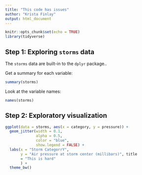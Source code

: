 ```yaml
---
title: "This code has issues"
author: "Krista Finlay"
output: html_document
---
```


```r
knitr::opts_chunk$set(echo = TRUE)
library(tidyverse)
```

## Step 1: Exploring `storms` data

The `storms` data are built-in to the `dplyr` package..

Get a summary for each variable: 
```r
summary(storms)
```

Look at the variable names: 
```r
names(storms)
```

## Step 2: Exploratory visualization

```r
ggplot(data = storms, aes(x = category, y = pressure)) +
  geom_jitter(width = 0.1, 
              alpha = 0.5,
              color = "blue",
              show.legend = FALSE) +
  labs(x = "Storm CategorrY", 
       y = "Air pressure at storm center (millibars)", title 
       = "This is hard"
       ) +
  theme_bw()
```

